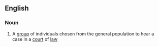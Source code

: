 ==English==
===Noun===
#A [[group]] of individuals chosen from the general population to hear a case in a [[court]] of [[law]]